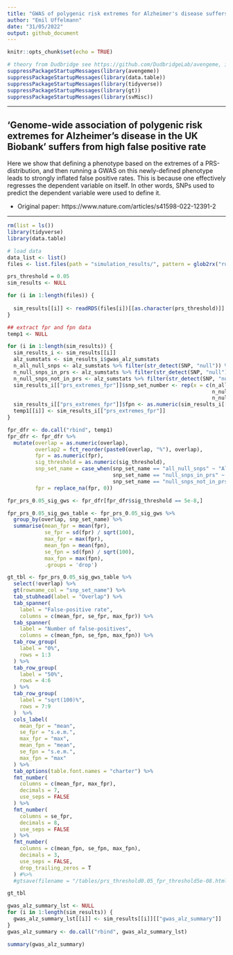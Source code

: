 ```yaml
---
title: "GWAS of polygenic risk extremes for Alzheimer's disease suffers from high false positive rate"
author: "Emil Uffelmann"
date: "31/05/2022"
output: github_document
---
```


```r
knitr::opts_chunk$set(echo = TRUE)

# theory from Dudbridge see https://github.com/DudbridgeLab/avengeme, install with "devtools::install_github("DudbridgeLab/avengeme")"
suppressPackageStartupMessages(library(avengeme)) 
suppressPackageStartupMessages(library(data.table))
suppressPackageStartupMessages(library(tidyverse)) 
suppressPackageStartupMessages(library(gt)) 
suppressPackageStartupMessages(library(svMisc)) 
```

------------------------

## 'Genome-wide association of polygenic risk extremes for Alzheimer's disease in the UK Biobank' suffers from high false positive rate

Here we show that defining a phenotype based on the extremes of a PRS-distribution, and then running a GWAS on this newly-defined phenotype leads to strongly inflated false positive rates. This is because one effectively regresses the dependent variable on itself. In other words, SNPs used to predict the dependent variable were used to define it. 

* Original paper: https://www.nature.com/articles/s41598-022-12391-2

------------------------

```r
rm(list = ls())
library(tidyverse)
library(data.table)

# load data
data_list <- list()
files <- list.files(path = "simulation_results/", pattern = glob2rx("run_summary_*.rds"), full.names = T)
```


```r
prs_threshold = 0.05
sim_results <- NULL

for (i in 1:length(files)) {
  
  sim_results[[i]] <- readRDS(files[i])[[as.character(prs_threshold)]]
}

```

```r

## extract fpr and fpn data
temp1 <- NULL

for (i in 1:length(sim_results)) {
  sim_results_i <- sim_results[[i]]
  alz_sumstats <- sim_results_i$gwas_alz_sumstats
  n_all_null_snps <- alz_sumstats %>% filter(str_detect(SNP, "null")) %>% nrow()
  n_null_snps_in_prs <- alz_sumstats %>% filter(str_detect(SNP, "null") & P <= prs_threshold) %>% nrow()
  n_null_snps_not_in_prs <- alz_sumstats %>% filter(str_detect(SNP, "null") & P > prs_threshold) %>% nrow()
  sim_results_i[["prs_extremes_fpr"]]$snp_set_number <- rep(x = c(n_all_null_snps, n_all_null_snps, 
                                                                  n_null_snps_in_prs, n_null_snps_in_prs, 
                                                                  n_null_snps_not_in_prs, n_null_snps_not_in_prs))
  sim_results_i[["prs_extremes_fpr"]]$fpn <- as.numeric(sim_results_i[["prs_extremes_fpr"]]$fpr) * sim_results_i[["prs_extremes_fpr"]]$snp_set_number
  temp1[[i]] <- sim_results_i[["prs_extremes_fpr"]]
}

fpr_dfr <- do.call("rbind", temp1)
fpr_dfr <- fpr_dfr %>%
  mutate(overlap = as.numeric(overlap),
         overlap2 = fct_reorder(paste0(overlap, "%"), overlap),
         fpr = as.numeric(fpr), 
         sig_threshold = as.numeric(sig_threshold),
         snp_set_name = case_when(snp_set_name == "all_null_snps" ~ "All null-SNPs",
                                  snp_set_name == "null_snps_in_prs" ~ "Null-SNPs used in PRS",
                                  snp_set_name == "null_snps_not_in_prs" ~ "Null-SNPs not used in PRS"),
         fpr = replace_na(fpr, 0))

fpr_prs_0.05_sig_gws <- fpr_dfr[fpr_dfr$sig_threshold == 5e-8,]

fpr_prs_0.05_sig_gws_table <- fpr_prs_0.05_sig_gws %>% 
  group_by(overlap, snp_set_name) %>%
  summarise(mean_fpr = mean(fpr),
            se_fpr = sd(fpr) / sqrt(100),
            max_fpr = max(fpr),
            mean_fpn = mean(fpn),
            se_fpn = sd(fpn) / sqrt(100),
            max_fpn = max(fpn),
            .groups = 'drop')

gt_tbl <- fpr_prs_0.05_sig_gws_table %>%
  select(!overlap) %>%
  gt(rowname_col = "snp_set_name") %>%
  tab_stubhead(label = "Overlap") %>%
  tab_spanner(
    label = "False-positive rate",
    columns = c(mean_fpr, se_fpr, max_fpr)) %>%
  tab_spanner(
    label = "Number of false-positives",
    columns = c(mean_fpn, se_fpn, max_fpn)) %>%
  tab_row_group(
    label = "0%",
    rows = 1:3
  ) %>%
  tab_row_group(
    label = "50%",
    rows = 4:6
  ) %>%
  tab_row_group(
    label = "sqrt(100)%",
    rows = 7:9
  )  %>%
  cols_label(
    mean_fpr = "mean",
    se_fpr = "s.e.m.",
    max_fpr = "max",
    mean_fpn = "mean",
    se_fpn = "s.e.m.",
    max_fpn = "max"
  ) %>%
  tab_options(table.font.names = "charter") %>%
  fmt_number(
    columns = c(mean_fpr, max_fpr),
    decimals = 7,
    use_seps = FALSE
  ) %>%
  fmt_number(
    columns = se_fpr,
    decimals = 8,
    use_seps = FALSE
  ) %>%
  fmt_number(
    columns = c(mean_fpn, se_fpn, max_fpn),
    decimals = 3,
    use_seps = FALSE,
    drop_trailing_zeros = T
  ) #%>%
  #gtsave(filename = "/tables/prs_threshold0.05_fpr_threshold5e-08.html", inline_css = TRUE)

gt_tbl

```

```r

gwas_alz_summary_lst <- NULL
for (i in 1:length(sim_results)) {
  gwas_alz_summary_lst[[i]] <- sim_results[[i]][["gwas_alz_summary"]]
}
gwas_alz_summary <- do.call("rbind", gwas_alz_summary_lst)

summary(gwas_alz_summary)

```

